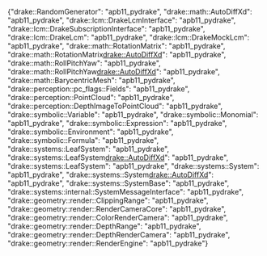 {"drake::RandomGenerator": "apb11_pydrake", "drake::math::AutoDiffXd": "apb11_pydrake", "drake::lcm::DrakeLcmInterface": "apb11_pydrake", "drake::lcm::DrakeSubscriptionInterface": "apb11_pydrake", "drake::lcm::DrakeLcm": "apb11_pydrake", "drake::lcm::DrakeMockLcm": "apb11_pydrake", "drake::math::RotationMatrix<double>": "apb11_pydrake", "drake::math::RotationMatrix<drake::AutoDiffXd>": "apb11_pydrake", "drake::math::RollPitchYaw<double>": "apb11_pydrake", "drake::math::RollPitchYaw<drake::AutoDiffXd>": "apb11_pydrake", "drake::math::BarycentricMesh<double>": "apb11_pydrake", "drake::perception::pc_flags::Fields": "apb11_pydrake", "drake::perception::PointCloud": "apb11_pydrake", "drake::perception::DepthImageToPointCloud": "apb11_pydrake", "drake::symbolic::Variable": "apb11_pydrake", "drake::symbolic::Monomial": "apb11_pydrake", "drake::symbolic::Expression": "apb11_pydrake", "drake::symbolic::Environment": "apb11_pydrake", "drake::symbolic::Formula": "apb11_pydrake", "drake::systems::LeafSystem<double>": "apb11_pydrake", "drake::systems::LeafSystem<drake::AutoDiffXd>": "apb11_pydrake", "drake::systems::LeafSystem<float>": "apb11_pydrake", "drake::systems::System<double>": "apb11_pydrake", "drake::systems::System<drake::AutoDiffXd>": "apb11_pydrake", "drake::systems::SystemBase": "apb11_pydrake", "drake::systems::internal::SystemMessageInterface": "apb11_pydrake", "drake::geometry::render::ClippingRange": "apb11_pydrake", "drake::geometry::render::RenderCameraCore": "apb11_pydrake", "drake::geometry::render::ColorRenderCamera": "apb11_pydrake", "drake::geometry::render::DepthRange": "apb11_pydrake", "drake::geometry::render::DepthRenderCamera": "apb11_pydrake", "drake::geometry::render::RenderEngine": "apb11_pydrake"}